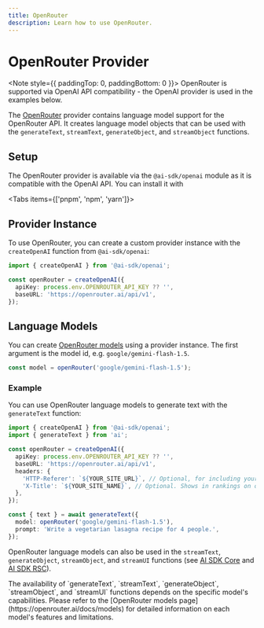 ```yaml
---
title: OpenRouter
description: Learn how to use OpenRouter.
---
```


# OpenRouter Provider

<Note style={{ paddingTop: 0, paddingBottom: 0 }}>
  OpenRouter is supported via OpenAI API compatibility - the OpenAI provider is
  used in the examples below.
</Note>

The [OpenRouter](https://openrouter.ai/) provider contains language model support for the OpenRouter API.
It creates language model objects that can be used with the `generateText`, `streamText`, `generateObject`, and `streamObject` functions.

## Setup

The OpenRouter provider is available via the `@ai-sdk/openai` module as it is compatible with the OpenAI API.
You can install it with

<Tabs items={['pnpm', 'npm', 'yarn']}>
  <Tab>
    <Snippet text="pnpm add @ai-sdk/openai" dark />
  </Tab>
  <Tab>
    <Snippet text="npm install @ai-sdk/openai" dark />
  </Tab>
  <Tab>
    <Snippet text="yarn add @ai-sdk/openai" dark />
  </Tab>
</Tabs>

## Provider Instance

To use OpenRouter, you can create a custom provider instance with the `createOpenAI` function from `@ai-sdk/openai`:

```ts
import { createOpenAI } from '@ai-sdk/openai';

const openRouter = createOpenAI({
  apiKey: process.env.OPENROUTER_API_KEY ?? '',
  baseURL: 'https://openrouter.ai/api/v1',
});
```

## Language Models

You can create [OpenRouter models](https://openrouter.ai/docs/models) using a provider instance.
The first argument is the model id, e.g. `google/gemini-flash-1.5`.

```ts
const model = openRouter('google/gemini-flash-1.5');
```

### Example

You can use OpenRouter language models to generate text with the `generateText` function:

```ts
import { createOpenAI } from '@ai-sdk/openai';
import { generateText } from 'ai';

const openRouter = createOpenAI({
  apiKey: process.env.OPENROUTER_API_KEY ?? '',
  baseURL: 'https://openrouter.ai/api/v1',
  headers: {
    'HTTP-Referer': `${YOUR_SITE_URL}`, // Optional, for including your app on openrouter.ai rankings.
    'X-Title': `${YOUR_SITE_NAME}`, // Optional. Shows in rankings on openrouter.ai.
  },
});

const { text } = await generateText({
  model: openRouter('google/gemini-flash-1.5'),
  prompt: 'Write a vegetarian lasagna recipe for 4 people.',
});
```

OpenRouter language models can also be used in the `streamText`, `generateObject`, `streamObject`, and `streamUI` functions
(see [AI SDK Core](/docs/ai-sdk-core) and [AI SDK RSC](/docs/ai-sdk-rsc)).

<Note type="warning">
  The availability of `generateText`, `streamText`, `generateObject`,
  `streamObject`, and `streamUI` functions depends on the specific model's
  capabilities. Please refer to the [OpenRouter models
  page](https://openrouter.ai/docs/models) for detailed information on each
  model's features and limitations.
</Note>
